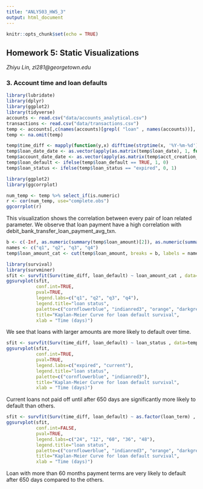 ```yaml
---
title: "ANLY503_HW5_3"
output: html_document
---
```


```r
knitr::opts_chunk$set(echo = TRUE)
```

## Homework 5: Static Visualizations
*Zhiyu Lin, zl281@georgetown.edu*

### 3. Account time and loan defaults

```r
library(lubridate)
library(dplyr)
library(ggplot2)
library(tidyverse)
accounts <- read.csv("data/accounts_analytical.csv")
transactions <- read.csv("data/transactions.csv")
temp <- accounts[,c(names(accounts)[grepl( "loan" , names(accounts))], "acct_creation_date")] 
temp <- na.omit(temp)

temp$time_diff <- mapply(function(y,x) difftime(strptime(x, '%Y-%m-%d'), strptime(y, '%Y-%m-%d'), units='days'), temp$acct_creation_date, temp$loan_date)
temp$loan_date_date <- as.vector(apply(as.matrix(temp$loan_date), 1, function(x) strptime(x, "%Y-%m-%d")))
temp$account_date_date <- as.vector(apply(as.matrix(temp$acct_creation_date), 1, function(x) strptime(x, "%Y-%m-%d")))
temp$loan_default <- ifelse(temp$loan_default == TRUE, 1, 0)
temp$loan_status <- ifelse(temp$loan_status == "expired", 0, 1)
```

```r
library(ggplot2)
library(ggcorrplot)

num_temp <- temp %>% select_if(is.numeric)
r <- cor(num_temp, use="complete.obs")
ggcorrplot(r)
```

This visualization shows the correlation between every pair of loan related parameter. We observe that loan payment have a high correlation with debit_bank_transfer_loan_payment_avg_txn. 

```r
b <- c(-Inf, as.numeric(summary(temp$loan_amount)[2]), as.numeric(summary(temp$loan_amount)[3]), as.numeric(summary(temp$loan_amount)[5]), Inf)
names <- c("q1", "q2", "q3", "q4")
temp$loan_amount_cat <- cut(temp$loan_amount, breaks = b, labels = names)
```

```r
library(survival)
library(survminer)
sfit <- survfit(Surv(time_diff, loan_default) ~ loan_amount_cat , data=temp)
ggsurvplot(sfit, 
           conf.int=TRUE, 
           pval=TRUE,
           legend.labs=c("q1", "q2", "q3", "q4"), 
           legend.title="loan status",  
           palette=c("cornflowerblue", "indianred3", "orange", "darkgreen"), 
           title="Kaplan-Meier Curve for loan default survival",
           xlab = "Time (days)")
```

We see that loans with larger amounts are more likely to default over time.

```r
sfit <- survfit(Surv(time_diff, loan_default) ~ loan_status , data=temp)
ggsurvplot(sfit, 
           conf.int=TRUE, 
           pval=TRUE,
           legend.labs=c("expired", "current"), 
           legend.title="loan status",  
           palette=c("cornflowerblue", "indianred3"), 
           title="Kaplan-Meier Curve for loan default survival",
           xlab = "Time (days)")
```

Current loans not paid off until after 650 days are significantly more likely to default than others.

```r
sfit <- survfit(Surv(time_diff, loan_default) ~ as.factor(loan_term) , data=temp)
ggsurvplot(sfit, 
           conf.int=FALSE, 
           pval=TRUE,
           legend.labs=c("24", "12", "60", "36", "48"), 
           legend.title="loan status",  
           palette=c("cornflowerblue", "indianred3", "orange", "darkgreen", "navy"), 
           title="Kaplan-Meier Curve for loan default survival",
           xlab = "Time (days)")
```

Loan with more than 60 months payment terms are very likely to default after 650 days compared to the others.